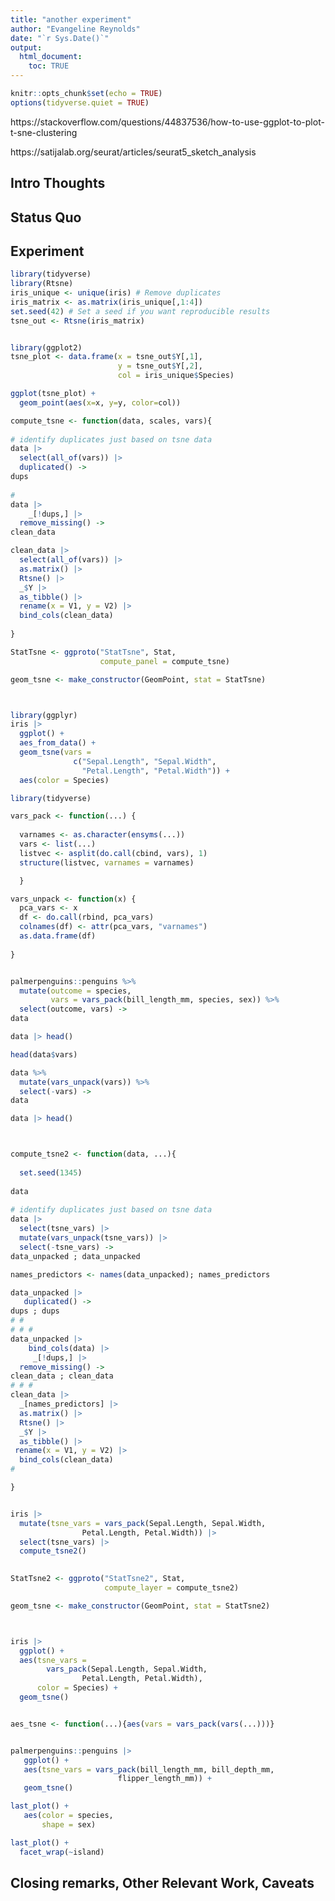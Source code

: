 ```yaml
---
title: "another experiment"
author: "Evangeline Reynolds"
date: "`r Sys.Date()`"
output: 
  html_document:
    toc: TRUE
---
```


```r
knitr::opts_chunk$set(echo = TRUE)
options(tidyverse.quiet = TRUE)
```

https://stackoverflow.com/questions/44837536/how-to-use-ggplot-to-plot-t-sne-clustering

https://satijalab.org/seurat/articles/seurat5_sketch_analysis


## Intro Thoughts


## Status Quo


## Experiment

```r
library(tidyverse)
library(Rtsne)
iris_unique <- unique(iris) # Remove duplicates
iris_matrix <- as.matrix(iris_unique[,1:4])
set.seed(42) # Set a seed if you want reproducible results
tsne_out <- Rtsne(iris_matrix)


library(ggplot2)
tsne_plot <- data.frame(x = tsne_out$Y[,1], 
                        y = tsne_out$Y[,2], 
                        col = iris_unique$Species)

ggplot(tsne_plot) + 
  geom_point(aes(x=x, y=y, color=col))

compute_tsne <- function(data, scales, vars){
  
# identify duplicates just based on tsne data
data |>
  select(all_of(vars)) |>
  duplicated() ->
dups
   
#  
data |>
    _[!dups,] |>
  remove_missing() ->
clean_data

clean_data |>
  select(all_of(vars)) |>
  as.matrix() |>
  Rtsne() |> 
  _$Y |> 
  as_tibble() |> 
  rename(x = V1, y = V2) |>
  bind_cols(clean_data)
  
}

StatTsne <- ggproto("StatTsne", Stat, 
                    compute_panel = compute_tsne)

geom_tsne <- make_constructor(GeomPoint, stat = StatTsne)



library(ggplyr)
iris |>
  ggplot() +
  aes_from_data() + 
  geom_tsne(vars = 
              c("Sepal.Length", "Sepal.Width", 
                "Petal.Length", "Petal.Width")) + 
  aes(color = Species)


```


```r

library(tidyverse)

vars_pack <- function(...) {
  
  varnames <- as.character(ensyms(...))
  vars <- list(...)
  listvec <- asplit(do.call(cbind, vars), 1)
  structure(listvec, varnames = varnames)

  }

vars_unpack <- function(x) {
  pca_vars <- x
  df <- do.call(rbind, pca_vars)
  colnames(df) <- attr(pca_vars, "varnames")
  as.data.frame(df)
  
}


palmerpenguins::penguins %>% 
  mutate(outcome = species, 
         vars = vars_pack(bill_length_mm, species, sex)) %>% 
  select(outcome, vars) ->
data

data |> head()

head(data$vars)

data %>%
  mutate(vars_unpack(vars)) %>% 
  select(-vars) ->
data

data |> head()



compute_tsne2 <- function(data, ...){
  
  set.seed(1345)
  
data  
  
# identify duplicates just based on tsne data
data |>
  select(tsne_vars) |>
  mutate(vars_unpack(tsne_vars)) |>
  select(-tsne_vars) ->
data_unpacked ; data_unpacked

names_predictors <- names(data_unpacked); names_predictors

data_unpacked |>
   duplicated() ->
dups ; dups
# #
# # #
data_unpacked |>
    bind_cols(data) |>
     _[!dups,] |> 
  remove_missing() ->
clean_data ; clean_data
# # # 
clean_data |>
  _[names_predictors] |>
  as.matrix() |>
  Rtsne() |>
  _$Y |>
  as_tibble() |>
 rename(x = V1, y = V2) |>
  bind_cols(clean_data)
#   

}


iris |> 
  mutate(tsne_vars = vars_pack(Sepal.Length, Sepal.Width, 
                Petal.Length, Petal.Width)) |>
  select(tsne_vars) |>
  compute_tsne2()
  

StatTsne2 <- ggproto("StatTsne2", Stat, 
                     compute_layer = compute_tsne2)

geom_tsne <- make_constructor(GeomPoint, stat = StatTsne2)



iris |> 
  ggplot() + 
  aes(tsne_vars = 
        vars_pack(Sepal.Length, Sepal.Width, 
                Petal.Length, Petal.Width),
      color = Species) + 
  geom_tsne()


aes_tsne <- function(...){aes(vars = vars_pack(vars(...)))}


palmerpenguins::penguins |>
   ggplot() + 
   aes(tsne_vars = vars_pack(bill_length_mm, bill_depth_mm, 
                        flipper_length_mm)) + 
   geom_tsne() 

last_plot() + 
   aes(color = species,
       shape = sex) 

last_plot() + 
  facet_wrap(~island)

```





## Closing remarks, Other Relevant Work, Caveats
